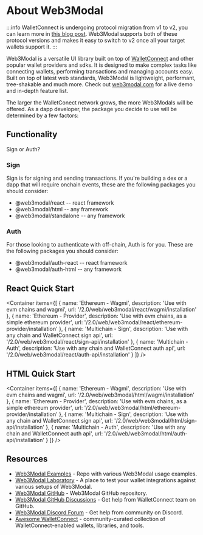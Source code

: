 
# About Web3Modal

:::info
WalletConnect is undergoing protocol migration from v1 to v2, you can learn more in [this blog post](https://medium.com/walletconnect/how-to-prepare-for-the-walletconnect-v1-0-shutdown-1a954da1dbff).
Web3Modal supports both of these protocol versions and makes it easy to switch to v2 once all your target wallets support it.
:::

Web3Modal is a versatile UI library built on top of [WalletConnect](https://walletconnect.com) and other popular wallet providers and sdks.
It is designed to make complex tasks like connecting wallets, performing transactions and managing accounts easy.
Built on top of latest web standards, Web3Modal is lightweight, performant, tree-shakable and much more.
Check out [web3modal.com](https://web3modal.com) for a live demo and in-depth feature list.

The larger the WalletConect network grows, the more Web3Modals will be offered. As a dapp developer, the package you decide to use will be determined by a few factors:

## Functionality

Sign or Auth?

### Sign

Sign is for signing and sending transactions. If you're building a dex or a dapp that will require onchain events, these are the following packages you should consider:

- @web3modal/react
-- react framework
- @web3modal/html
-- any framework
- @web3modal/standalone
-- any framework



### Auth

For those looking to authenticate with off-chain, Auth is for you. These are the following packages you should consider:

- @web3modal/auth-react
-- react framework
- @web3modal/auth-html
-- any framework



## React Quick Start

<Container
  items={[
    {
      name: 'Ethereum - Wagmi',
      description: 'Use with evm chains and wagmi',
      url: '/2.0/web/web3modal/react/wagmi/installation'
    },
    {
      name: 'Ethereum - Provider',
      description: 'Use with evm chains, as a simple ethereum provider',
      url: '/2.0/web/web3modal/react/ethereum-provider/installation'
    },
    {
      name: 'Multichain - Sign',
      description: 'Use with any chain and WalletConnect sign api',
      url: '/2.0/web/web3modal/react/sign-api/installation'
    },
    {
      name: 'Multichain - Auth',
      description: 'Use with any chain and WalletConnect auth api',
      url: '/2.0/web/web3modal/react/auth-api/installation'
    }
  ]}
/>

## HTML Quick Start

<Container
  items={[
    {
      name: 'Ethereum - Wagmi',
      description: 'Use with evm chains and wagmi',
      url: '/2.0/web/web3modal/html/wagmi/installation'
    },
    {
      name: 'Ethereum - Provider',
      description: 'Use with evm chains, as a simple ethereum provider',
      url: '/2.0/web/web3modal/html/ethereum-provider/installation'
    },
    {
      name: 'Multichain - Sign',
      description: 'Use with any chain and WalletConnect sign api',
      url: '/2.0/web/web3modal/html/sign-api/installation'
    },
    {
      name: 'Multichain - Auth',
      description: 'Use with any chain and WalletConnect auth api',
      url: '/2.0/web/web3modal/html/auth-api/installation'
    }
  ]}
/>

## Resources

- [Web3Modal Examples](https://github.com/WalletConnect/web3modal-examples) - Repo with various Web3Modal usage examples.
- [Web3Modal Laboratory](https://lab.web3modal.com) - A place to test your wallet integrations against various setups of Web3Modal.
- [Web3Modal GitHub](https://github.com/WalletConnect/web3modal) - Web3Modal GitHub repository.
- [Web3Modal GitHub Discussions](https://github.com/orgs/WalletConnect/discussions/categories/web3modal-sdk-support) - Get help from WalletConnect team on GitHub.
- [Web3Modal Discord Forum](https://discord.com/channels/492410046307631105/1040016448157925467) - Get help from community on Discord.
- [Awesome WalletConnect](https://github.com/WalletConnect/awesome-walletconnect) - community-curated collection of WalletConnect-enabled wallets, libraries, and tools.
